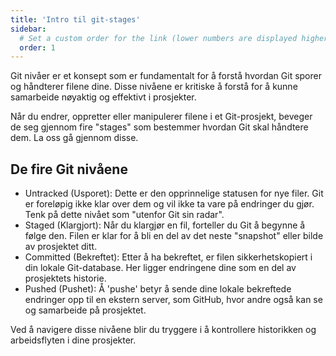 ```yaml
---
title: 'Intro til git-stages'
sidebar:
  # Set a custom order for the link (lower numbers are displayed higher up)
  order: 1
---
```


Git nivåer er et konsept som er fundamentalt for å forstå hvordan Git sporer og håndterer filene dine. Disse nivåene er kritiske å forstå for å kunne samarbeide nøyaktig og effektivt i prosjekter.

Når du endrer, oppretter eller manipulerer filene i et Git-prosjekt, beveger de seg gjennom fire "stages" som bestemmer hvordan Git skal håndtere dem. La oss gå gjennom disse.

## De fire Git nivåene
- Untracked (Usporet): Dette er den opprinnelige statusen for nye filer. Git er foreløpig ikke klar over dem og vil ikke ta vare på endringer du gjør. Tenk på dette nivået som "utenfor Git sin radar".
- Staged (Klargjort): Når du klargjør en fil, forteller du Git å begynne å følge den. Filen er klar for å bli en del av det neste "snapshot" eller bilde av prosjektet ditt.
- Committed (Bekreftet): Etter å ha bekreftet, er filen sikkerhetskopiert i din lokale Git-database. Her ligger endringene dine som en del av prosjektets historie.
- Pushed (Pushet): Å 'pushe' betyr å sende dine lokale bekreftede endringer opp til en ekstern server, som GitHub, hvor andre også kan se og samarbeide på prosjektet.

Ved å navigere disse nivåene blir du tryggere i å kontrollere historikken og arbeidsflyten i dine prosjekter.


<SelectCorrect
  question="Hvilket av disse nivåene indikerer at du har fortalt Git å følge endringene på en fil, men endringene er enda ikke registrert som en del av prosjektets historie?"
  correct="Staged (Klargjort)"
  wrong1="Committed (Bekreftet)"
  wrong2="Pushed (Pushet)"
/>
